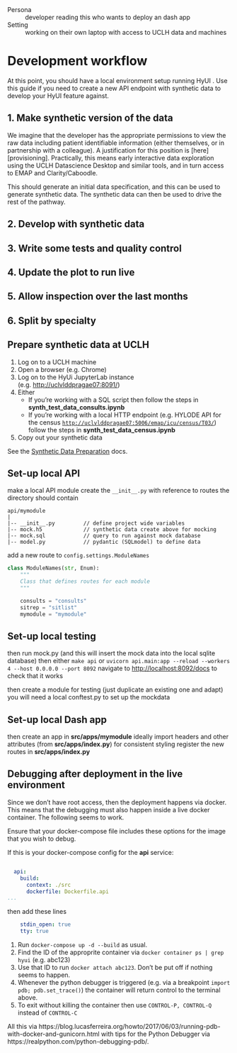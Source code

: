 :::{.callout-note}
Persona
: developer reading this who wants to deploy an dash app

Setting
: working on their own laptop with access to UCLH data and machines
:::

# Development workflow

At this point, you should have a local environment setup running HyUI . Use this guide if you need to create a new API endpoint with synthetic data to develop your HyUI feature against.

## 1. Make synthetic version of the data

We imagine that the developer has the appropriate permissions to view the raw data including patient identifiable information (either themselves, or in partnership with a colleague). A justification for this position is [here][provisioning]. Practically, this means early interactive data exploration using the UCLH Datascience Desktop and similar tools, and in turn access to EMAP and Clarity/Caboodle.

This should generate an initial data specification, and this can be used to generate synthetic data. The synthetic data can then be used to drive the rest of the pathway.

## 2. Develop with synthetic data

## 3. Write some tests and quality control

## 4. Update the plot to run live

## 5. Allow inspection over the last months

## 6. Split by specialty


## Prepare synthetic data at UCLH

1. Log on to a UCLH machine
2. Open a browser (e.g. Chrome)
3. Log on to the HyUi JupyterLab instance (e.g. [http://uclvlddpragae07:8091/](<>))
4. Either
    - If you're working with a SQL script then follow the steps in **synth_test_data_consults.ipynb**
    - If you're working with a local HTTP endpoint (e.g. HYLODE API for the census [`http://uclvlddpragae07:5006/emap/icu/census/T03/`](<>)) follow the steps in **synth_test_data_census.ipynb**
5. Copy out your synthetic data

See the [Synthetic Data Preparation](synthetic_data.md) docs.

## Set-up local API

make a local API module
create the `__init__.py` with reference to routes
the directory should contain

```
api/mymodule
|
|-- __init__.py         // define project wide variables
|-- mock.h5             // synthetic data create above for mocking
|-- mock.sql            // query to run against mock database
|-- model.py            // pydantic (SQLmodel) to define data
```

add a new route to `config.settings.ModuleNames`

```python
class ModuleNames(str, Enum):
    """
    Class that defines routes for each module
    """

    consults = "consults"
    sitrep = "sitlist"
    mymodule = "mymodule"
```

## Set-up local testing

then run mock.py (and this will insert the mock data into the local sqlite database)
then either `make api` or `uvicorn api.main:app --reload --workers 4 --host 0.0.0.0 --port 8092`
navigate to [http://localhost:8092/docs](<>) to check that it works

then create a module for testing (just duplicate an existing one and adapt)
you will need a local conftest.py to set up the mockdata

## Set-up local Dash app

then create an app in **src/apps/mymodule**
ideally import headers and other attributes (from **src/apps/index.py**) for consistent styling
register the new routes in **src/apps/index.py**

## Debugging after deployment in the live environment

Since we don't have root access, then the deployment happens via docker. This means that the debugging must also happen inside a live docker container. The following seems to work.

Ensure that your docker-compose file includes these options for the image that you wish to debug.

If this is your docker-compose config for the **api** service:
```yaml

  api:
    build:
      context: ./src
      dockerfile: Dockerfile.api
...
```
then add these lines
```yaml
    stdin_open: true
    tty: true
```

1. Run `docker-compose up -d --build` as usual.
2. Find the ID of the approprite container via `docker container ps | grep hyui` (e.g. abc123)
3. Use that ID to run `docker attach abc123`. Don't be put off if nothing seems to happen.
4. Whenever the python debugger is triggered (e.g. via a breakpoint `import pdb; pdb.set_trace()`) the container will return control to the terminal above.
5. To exit without killing the container then use `CONTROL-P, CONTROL-Q` instead of `CONTROL-C`

All this via https://blog.lucasferreira.org/howto/2017/06/03/running-pdb-with-docker-and-gunicorn.html with tips for the Python Debugger via https://realpython.com/python-debugging-pdb/.
